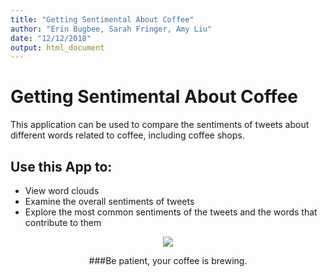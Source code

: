 ```yaml
---
title: "Getting Sentimental About Coffee"
author: "Erin Bugbee, Sarah Fringer, Amy Liu"
date: "12/12/2018"
output: html_document
---
```


# Getting Sentimental About Coffee

This application can be used to compare the sentiments of tweets about different words related to coffee, including coffee shops.

## Use this App to:

* View word clouds 
* Examine the overall sentiments of tweets
* Explore the most common sentiments of the tweets and the words that contribute to them

<center>
![](www/coffee1.jpg)

###Be patient, your coffee is brewing.
</center>

